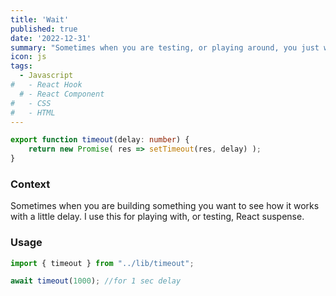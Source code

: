 ```yaml
---
title: 'Wait'
published: true
date: '2022-12-31'
summary: "Sometimes when you are testing, or playing around, you just want to simulate some delay. Here's a simple way to do just that."
icon: js
tags:
  - Javascript
#   - React Hook
  # - React Component
#   - CSS
#   - HTML
---
```


<CodeBlock>

```JavaScript:timeout.ts
export function timeout(delay: number) {
    return new Promise( res => setTimeout(res, delay) );
}
```

</CodeBlock>

### Context

Sometimes when you are building something you want to see how it works with a little delay. I use this for playing with, or testing, React suspense. 

### Usage

<CodeBlock>

```JavaScript:waitExample.ts
import { timeout } from "../lib/timeout";

await timeout(1000); //for 1 sec delay
```

</CodeBlock>
